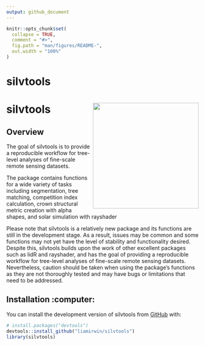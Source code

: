 ```yaml
---
output: github_document
---
```


<!-- README.md is generated from README.Rmd. Please edit that file -->

```r
knitr::opts_chunk$set(
  collapse = TRUE,
  comment = "#>",
  fig.path = "man/figures/README-",
  out.width = "100%"
)
```

# silvtools

<!-- badges: start -->

# silvtools <img src="man/figures/logo.png" align="right" height="277" />

<!-- badges: end -->

## Overview

The goal of silvtools is to provide a reproducible workflow for tree-level analyses of fine-scale remote sensing datasets.

The package contains functions for a wide variety of tasks including segmentation, tree matching, competition index calculation, crown structural metric creation with alpha shapes, and solar simulation with rayshader

Please note that silvtools is a relatively new package and its functions are still in the development stage. As a result, issues may be common and some functions may not yet have the level of stability and functionality desired. Despite this, silvtools builds upon the work of other excellent packages such as lidR and rayshader, and has the goal of providing a reproducible workflow for tree-level analyses of fine-scale remote sensing datasets. Nevertheless, caution should be taken when using the package's functions as they are not thoroughly tested and may have bugs or limitations that need to be addressed.

## Installation :computer:

You can install the development version of silvtools from [GitHub](https://github.com/) with:

``` r
# install.packages("devtools")
devtools::install_github("liamirwin/silvtools")
library(silvtools)
```
